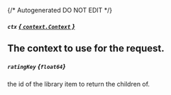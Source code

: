 {/* Autogenerated DO NOT EDIT  */}
##### `ctx` [*{ `context.Context` }*](https://pkg.go.dev/context#Context)
The context to use for the request.
---
##### `ratingKey` *{`float64`}*
the id of the library item to return the children of.

